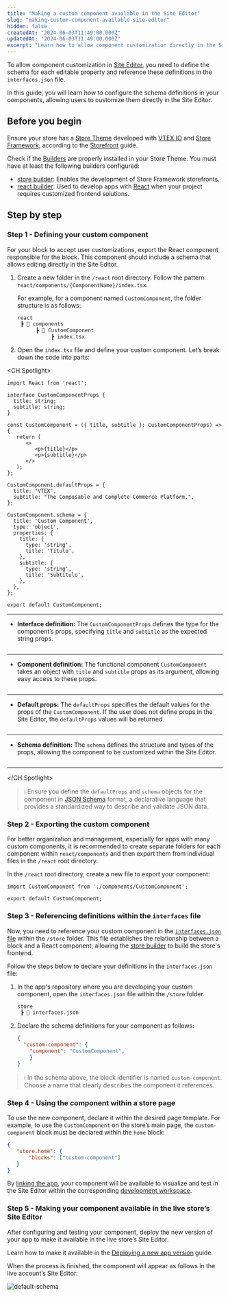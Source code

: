```yaml
---
title: "Making a custom component available in the Site Editor"
slug: "making-custom-component-available-site-editor"
hidden: false
createdAt: "2024-06-03T11:49:00.000Z"
updatedAt: "2024-06-03T11:49:00.000Z"
excerpt: "Learn how to allow component customization directly in the Site Editor."
---
```


To allow component customization in [Site Editor](https://help.vtex.com/en/tutorial/site-editor-overview--299Dbeb9mFczUTyNQ9xPe1?&utm_source=autocomplete), you need to define the schema for each editable property and reference these definitions in the `interfaces.json` file.

In this guide, you will learn how to configure the schema definitions in your components, allowing users to customize them directly in the Site Editor.

## Before you begin

Ensure your store has a [Store Theme](https://developers.vtex.com/docs/guides/vtex-io-documentation-store-theme) developed with [VTEX IO](https://developers.vtex.com/docs/guides/vtex-io-documentation-what-is-vtex-io) and [Store Framework](https://developers.vtex.com/docs/guides/store-framework), according to the [Storefront](https://developers.vtex.com/docs/guides/getting-started-3) guide.

Check if the [Builders](https://developers.vtex.com/docs/guides/vtex-io-documentation-builders) are properly installed in your Store Theme. You must have at least the following builders configured:

- [store builder](https://developers.vtex.com/docs/guides/vtex-io-documentation-store-builder): Enables the development of Store Framework storefronts.
- [react builder](https://developers.vtex.com/docs/guides/vtex-io-documentation-react-builder): Used to develop apps with [React](https://react.dev/) when your project requires customized frontend solutions. 

## Step by step

### Step 1 - Defining your custom component

For your block to accept user customizations, export the React component responsible for the block. This component should include a schema that allows editing directly in the Site Editor.


1. Create a new folder in the `/react` root directory. Follow the pattern `react/components/{ComponentName}/index.tsx`.

    For example, for a component named `CustomComponent`, the folder structure is as follows:

   ```txt
   react
    ┣ 📂 components
         ┣ 📂 CustomComponent
              ┣ index.tsx
   ```

2. Open the `index.tsx` file and define your custom component. Let’s break down the code into parts:

<CH.Spotlight>

```tsx react/CustomComponent/index.tsx
import React from 'react';

interface CustomComponentProps {
  title: string;
  subtitle: string;
}

const CustomComponent = ({ title, subtitle }: CustomComponentProps) => {
   return (
      <>
         <p>{title}</p>
         <p>{subtitle}</p>
      </>
   );
};

CustomComponent.defaultProps = {
  title: "VTEX",
  subtitle: "The Composable and Complete Commerce Platform.",
};

CustomComponent.schema = {
  title: 'Custom Component',
  type: 'object',
  properties: {
    title: {
      type: 'string',
      title: 'Título',
    },
    subtitle: {
      type: 'string',
      title: 'Subtítulo',
    },
  },
};

export default CustomComponent;
```

---

- **Interface definition:** The `CustomComponentProps` defines the type for the component’s props, specifying `title` and `subtitle` as the expected string props.


```tsx react/CustomComponent/index.tsx focus=1:6
```

---

- **Component definition:** The functional component `CustomComponent` takes an object with `title` and `subtitle` props as its argument, allowing easy access to these props.

```tsx react/CustomComponent/index.tsx focus=8:15
```

---

- **Default props:** The `defaultProps` specifies the default values for the props of the `CustomComponent`. If the user does not define props in the Site Editor, the `defaultProps` values will be returned.

```tsx react/CustomComponent/index.tsx focus=17:20
```

---

- **Schema definition:** The `schema` defines the structure and types of the props, allowing the component to be customized within the Site Editor.

```tsx react/CustomComponent/index.tsx focus=22:37
```

---

</CH.Spotlight>


>ℹ️ Ensure you define the `defaultProps` and `schema` objects for the component in [JSON Schema](https://json-schema.org/) format, a declarative language that provides a standardized way to describe and validate JSON data.

### Step 2 - Exporting the custom component

For better organization and management, especially for apps with many custom components, it is recommended to create separate folders for each component within `react/components` and then export them from individual files in the `/react` root directory.

In the `/react` root directory, create a new file to export your component:

```tsx react/CustomComponent.tsx
import CustomComponent from './components/CustomComponent';

export default CustomComponent;
```

### Step 3 - Referencing definitions within the `interfaces` file

Now, you need to reference your custom component in the [`interfaces.json` file](https://developers.vtex.com/docs/guides/vtex-io-documentation-interface) within the `/store` folder. This file establishes the relationship between a block and a React component, allowing the [store builder](https://developers.vtex.com/docs/guides/vtex-io-documentation-store-builder) to build the store's frontend.

Follow the steps below to declare your definitions in the `interfaces.json` file:

1. In the app's repository where you are developing your custom component, open the `interfaces.json` file within the `/store` folder.

   ```txt
   store
    ┣ 📄 interfaces.json
   ```

2. Declare the schema definitions for your component as follows:

   ```json store/interfaces.json
   {
     "custom-component": {
       "component": "CustomComponent",
       }
   }
   ```

>ℹ️ In the schema above, the block identifier is named `custom-component`. Choose a name that clearly describes the component it references.

### Step 4 - Using the component within a store page

To use the new component, declare it within the desired page template. For example, to use the `CustomComponent` on the store’s main page, the `custom-component` block must be declared within the `home` block:

```json
{
   "store.home": {
       "blocks": ["custom-component"]
   }
}
```

By [linking the app](https://developers.vtex.com/docs/guides/vtex-io-documentation-linking-an-app), your component will be available to visualize and test in the Site Editor within the corresponding [development workspace](https://developers.vtex.com/docs/guides/vtex-io-documentation-creating-a-development-workspace).

### Step 5 - Making your component available in the live store’s Site Editor

After configuring and testing your component, deploy the new version of your app to make it available in the live store’s Site Editor.

Learn how to make it available in the [Deploying a new app version](https://developers.vtex.com/docs/guides/vtex-io-documentation-making-your-new-app-version-publicly-available) guide.

When the process is finished, the component will appear as follows in the live account’s Site Editor:

![default-schema](https://cdn.jsdelivr.net/gh/vtexdocs/dev-portal-content@feat/EDU-12098-custom-component/docs/guides/vtex-io/Storefront-Guides/images/default-schema.png)
